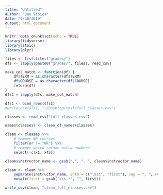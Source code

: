 ```yaml
---
title: "Untitled"
author: "Joe Stoica"
date: "9/30/2019"
output: html_document
---
```

```r
knitr::opts_chunk$set(echo = TRUE)
library(tidyverse)
library(stoic)
library(plyr)
```

```r
files <- list.files("grades/")
dfs <- lapply(paste0("grades/", files), read_csv)

make_col_match <- function(df) {
    df$TERM = as.character(df$TERM)
    df$COURSE = as.character(df$COURSE)
    return(df)
}
dfs1 = lapply(dfs, make_col_match)

dfs1 <- bind_rows(dfs1)
#write.csv(dfs1, "~/Desktop/test/full_classes.csv")
```

```r
classes <- read_csv("full_classes.csv")
``` 

```r
names(classes) <- clean_df_names(classes)
``` 

```r
clean <- classes %>% 
    # remove NR courses
    filter(nr != "NR") %>% 
    # remove weird column outta nowhere
    select(-c(x1, x45))
```

```r
clean$instructor_name <- gsub(",", ", ", clean$instructor_name)

clean <- clean %>% 
    separate(instructor_name, into = c("last", "first"), sep = ", ", remove = FALSE) %>% 
    mutate(first = gsub("\\s.*", "", first))
``` 

```r
write_csv(clean, "clean_full_classes.csv")
```





